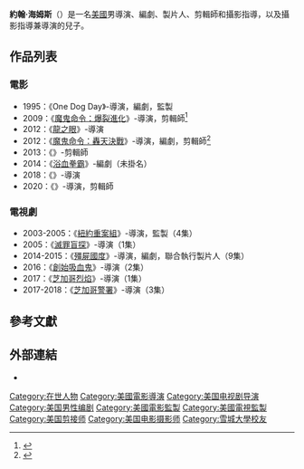 {{noteTA
|G1=Movie
|G2=Show
}}
{{Infobox entertainer
| type = 導演
| name = 約翰·海姆斯
| foreignname = {{lang|en|John Hyams}}
| image =
| caption = 
| birth_name = 
| birth_date = 
| birth_place = 美國
| nationality = 美國
| alma_mater = [[雪城大學|雪城大學]]<ref name=imdb>{{cite web|title=John Hyams|url=http://www.imdb.com/name/nm0404882/bio|publisher=imdb|accessdate=2013-03-24|archive-date=2012-04-10|archive-url=https://web.archive.org/web/20120410232326/http://www.imdb.com/name/nm0404882/bio|dead-url=no}}</ref>
| residence = 
| occupation = 編劇，導演，製片人，剪輯師，攝影指導
| years_active = 1986年
| spouse = 
| grammyawards = 
| awards = 
}}
'''約翰·海姆斯'''（{{lang-en|John Hyams}}）是一名[[美國|美國]]男導演、編劇、製片人、剪輯師和攝影指導，以及攝影指導兼導演{{link-en|彼得·海姆斯|Peter Hyams}}的兒子。

== 作品列表 ==
=== 電影 ===
*1995：《One Dog Day》-導演，編劇，監製
*2009：《[[魔鬼命令：爆裂進化|魔鬼命令：爆裂進化]]》-導演，剪輯師<ref name=collider>{{cite web|last=Daniels|first=Hunter|title=Director John Hyams Talks UNIVERSAL SOLDIER: DAY OF RECKONING, Plus the Top 11 Things to Know About Hyams and His Film|url=http://collider.com/john-hyams-universal-soldier-day-of-reckoning-interview/|publisher=collider.com|accessdate=2013-03-24|archive-date=2013-03-10|archive-url=https://web.archive.org/web/20130310034935/http://collider.com/john-hyams-universal-soldier-day-of-reckoning-interview|dead-url=no}}</ref>
*2012：《[[龍之眼_(電影)|龍之眼]]》-導演
*2012：《[[魔鬼命令：轟天決戰|魔鬼命令：轟天決戰]]》-導演，編劇，剪輯師<ref name=paris>{{cite web|last=Antosca|first=Nick|title=Masterpiece Theatre: Universal Soldier: Day of Reckoning|url=http://www.theparisreview.org/blog/tag/john-hyams/|publisher=Paris Review|accessdate=2013-03-24|archive-date=2019-04-14|archive-url=https://web.archive.org/web/20190414080913/https://www.theparisreview.org/blog/tag/john-hyams/|dead-url=no}}</ref>
*2013：《{{le|仇敵當前|Enemies Closer}}》-剪輯師
*2014：《[[浴血拳霸|浴血拳霸]]》-編劇（未掛名）
*2018：《{{le|全广场|All Square}}》-導演
*2020：《{{le|孤身|Alone (2020 thriller film)}}》-導演，剪輯師

=== 電視劇 ===
*2003-2005：《[[紐約重案組|紐約重案組]]》-導演，監製（4集）
*2005：《[[滅罪盲探|滅罪盲探]]》-導演（1集）
*2014-2015：《[[殭屍國度|殭屍國度]]》-導演，編劇，聯合執行製片人（9集）
*2016：《[[創始吸血鬼|創始吸血鬼]]》-導演（2集）
*2017：《[[芝加哥烈焰|芝加哥烈焰]]》-導演（1集）
*2017-2018：《[[芝加哥警署|芝加哥警署]]》-導演（3集）

== 參考文獻 ==
{{reflist}}

== 外部連結 ==
* {{IMDb name|id=0404882}}

{{John Hyams}}
{{Authority control}}
{{DEFAULTSORT:Hyams, John}}
[[Category:在世人物|Category:在世人物]]
[[Category:美國電影導演|Category:美國電影導演]]
[[Category:美国电视剧导演|Category:美国电视剧导演]]
[[Category:美国男性编剧|Category:美国男性编剧]]
[[Category:美國電影監製|Category:美國電影監製]]
[[Category:美國電視監製|Category:美國電視監製]]
[[Category:美国剪接师|Category:美国剪接师]]
[[Category:美国电影摄影师|Category:美国电影摄影师]]
[[Category:雪城大學校友|Category:雪城大學校友]]